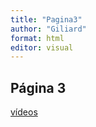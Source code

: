 ```yaml
---
title: "Pagina3"
author: "Giliard"
format: html
editor: visual
---
```


## Página 3
[vídeos](https://www.youtube.com/watch?v=hKhXusgHhTo)
